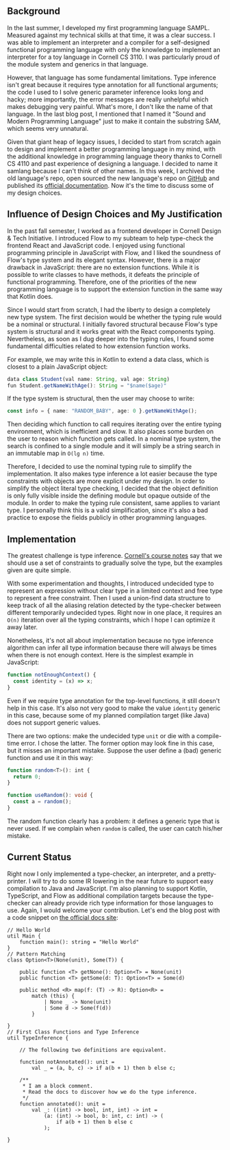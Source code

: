 
## Background

In the last summer, I developed my first programming language SAMPL. Measured against my technical
skills at that time, it was a clear success. I was able to implement an interpreter and a compiler
for a self-designed functional programming language with only the knowledge to implement an
interpreter for a toy language in Cornell CS 3110. I was particularly proud of the module system and
generics in that language.

However, that language has some fundamental limitations. Type inference isn't great because it
requires type annotation for all functional arguments; the code I used to I solve generic parameter
inference looks long and hacky; more importantly, the error messages are really unhelpful which
makes debugging very painful. What's more, I don't like the name of that language. In the last blog
post, I mentioned that I named it "Sound and Modern Programming Language" just to make it contain
the substring SAM, which seems very unnatural.

Given that giant heap of legacy issues, I decided to start from scratch again to design and
implement a better programming language in my mind, with the additional knowledge in programming
language theory thanks to Cornell CS 4110 and past experience of designing a language. I decided to
name it samlang because I can't think of other names. In this week, I archived the old language's
repo, open sourced the new language's repo on [GitHub](https://github.com/SamChou19815/samlang) and
published its [official documentation](http://samlang-docs.developersam.com). Now it's the time to
discuss some of my design choices.

## Influence of Design Choices and My Justification

In the past fall semester, I worked as a frontend developer in Cornell Design & Tech Initiative. I
introduced Flow to my subteam to help type-check the frontend React and JavaScript code. I enjoyed
using functional programming principle in JavaScript with Flow, and I liked the soundness of Flow's
type system and its elegant syntax. However, there is a major drawback in JavaScript: there are no
extension functions. While it is possible to write classes to have methods, it defeats the principle
of functional programming. Therefore, one of the priorities of the new programming language is to
support the extension function in the same way that Kotlin does.

Since I would start from scratch, I had the liberty to design a completely new type system. The
first decision would be whether the typing rule would be a nominal or structural. I initially
favored structural because Flow's type system is structural and it works great with the React
components typing. Nevertheless, as soon as I dug deeper into the typing rules, I found some
fundamental difficulties related to how extension function works.

For example, we may write this in Kotlin to extend a data class, which is closest to a plain
JavaScript object:

```typescript
data class Student(val name: String, val age: String)
fun Student.getNameWithAge(): String = "$name($age)"
```

If the type system is structural, then the user may choose to write:

```typescript
const info = { name: "RANDOM_BABY", age: 0 }.getNameWithAge();
```

Then deciding which function to call requires iterating over the entire typing environment, which is
inefficient and slow. It also places some burden on the user to reason which function gets called.
In a nominal type system, the search is confined to a single module and it will simply be a string
search in an immutable map in `O(lg n)` time.

Therefore, I decided to use the nominal typing rule to simplify the implementation. It also makes
type inference a lot easier because the type constraints with objects are more explicit under my
design. In order to simplify the object literal type checking, I decided that the object definition
is only fully visible inside the defining module but opaque outside of the module. In order to make
the typing rule consistent, same applies to variant type. I personally think this is a valid
simplification, since it's also a bad practice to expose the fields publicly in other programming
languages.

## Implementation

The greatest challenge is type inference.
[Cornell's course notes](https://www.cs.cornell.edu/courses/cs4110/2018fa/lectures/slides23.pdf) say
that we should use a set of constraints to gradually solve the type, but the examples given are
quite simple.

With some experimentation and thoughts, I introduced undecided type to represent an expression
without clear type in a limited context and free type to represent a free constraint. Then I used a
union-find data structure to keep track of all the aliasing relation detected by the type-checker
between different temporarily undecided types. Right now in one place, it requires an `O(n)`
iteration over all the typing constraints, which I hope I can optimize it away later.

Nonetheless, it's not all about implementation because no type inference algorithm can infer all
type information because there will always be times when there is not enough context. Here is the
simplest example in JavaScript:

```typescript
function notEnoughContext() {
  const identity = (x) => x;
}
```

Even if we require type annotation for the top-level functions, it still doesn't help in this case.
It's also not very good to make the value `identity` generic in this case, because some of my
planned compilation target (like Java) does not support generic values.

There are two options: make the undecided type `unit` or die with a compile-time error. I chose the
latter. The former option may look fine in this case, but it misses an important mistake. Suppose
the user define a (bad) generic function and use it in this way:

```typescript
function random<T>(): int {
  return 0;
}

function useRandom(): void {
  const a = random();
}
```

The random function clearly has a problem: it defines a generic type that is never used. If we
complain when `random` is called, the user can catch his/her mistake.

## Current Status

Right now I only implemented a type-checker, an interpreter, and a pretty-printer. I will try to do
some IR lowering in the near future to support easy compilation to Java and JavaScript. I'm also
planning to support Kotlin, TypeScript, and Flow as additional compilation targets because the
type-checker can already provide rich type information for those languages to use. Again, I would
welcome your contribution. Let's end the blog post with a code snippet on
[the official docs site](http://samlang-docs.developersam.com):

```samlang
// Hello World
util Main {
    function main(): string = "Hello World"
}
// Pattern Matching
class Option<T>(None(unit), Some(T)) {

    public function <T> getNone(): Option<T> = None(unit)
    public function <T> getSome(d: T): Option<T> = Some(d)

    public method <R> map(f: (T) -> R): Option<R> =
        match (this) {
            | None _ -> None(unit)
            | Some d -> Some(f(d))
        }

}
// First Class Functions and Type Inference
util TypeInference {

    // The following two definitions are equivalent.

    function notAnnotated(): unit =
        val _ = (a, b, c) -> if a(b + 1) then b else c;

    /**
     * I am a block comment.
     * Read the docs to discover how we do the type inference.
     */
    function annotated(): unit =
        val _: ((int) -> bool, int, int) -> int =
            (a: (int) -> bool, b: int, c: int) -> (
                if a(b + 1) then b else c
            );

}
```
